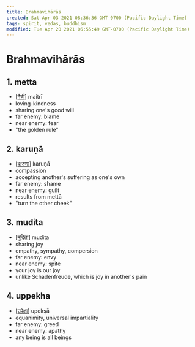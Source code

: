 ```yaml
---
title: Brahmavihārās
created: Sat Apr 03 2021 08:36:36 GMT-0700 (Pacific Daylight Time)
tags: spirit, vedas, buddhism
modified: Tue Apr 20 2021 06:55:49 GMT-0700 (Pacific Daylight Time)
---
```


# Brahmavihārās

## 1. metta

- [[मैत्री]] maitrī
- loving-kindness
- sharing one's good will
- far enemy: blame
- near enemy: fear
- "the golden rule"

## 2. karuṇā

- [[करुणा]] karuṇā
- compassion
- accepting another's suffering as one's own
- far enemy: shame
- near enemy: guilt
- results from mettā
- "turn the other cheek"

## 3. mudita

- [[मुदिता]] mudita
- sharing joy
- empathy, sympathy, compersion
- far enemy: envy
- near enemy: spite
- your joy is our joy
- unlike Schadenfreude, which is joy in another's pain

## 4. uppekha

- [[उपेक्षा]] upekṣā
- equanimity, universal impartiality
- far enemy: greed
- near enemy: apathy
- any being is all beings

[//begin]: # "Autogenerated link references for markdown compatibility"
[मैत्री]: मैत्री "मैत्री"
[करुणा]: ../attend/करुणा "करुणा"
[मुदिता]: ../attend/मुदिता "मुदिता"
[उपेक्षा]: ../attend/उपेक्षा "उपेक्षा"
[//end]: # "Autogenerated link references"
